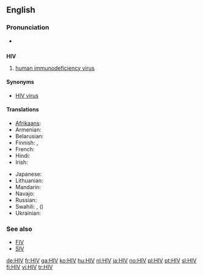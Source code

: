 {{also|hiv}}
==English==

===Pronunciation===
* {{a|US}} {{IPA|/ˌeɪtʃ.aɪˈvi/}}

==={{initialism}}===
'''HIV'''

# {{virology}} [[human immunodeficiency virus]]

====Synonyms====
* [[HIV virus]] {{qualifier|[[pleonastic]]}}

====Translations====
{{trans-top|human immunodeficiency virus}}
* [[Afrikaans]]: {{t|af|MIV|xs=Afrikaans}}
* Armenian: {{t-|hy|ՄԻԱՎ|tr=MIAV}}
* Belarusian: {{t|be|ВІЧ|tr=VIČ|xs=Belarusian}}
* Finnish: {{t|fi|HI-virus}}, {{t+|fi|HIV}}
* French: {{t|fr|VIH}}
* Hindi: {{t|hi|एचआईवी|tr=ēca'ā'īvī|xs=Hindi}}
* Irish: {{t|ga|VEID|xs=Irish}}
{{trans-mid}}
* Japanese: {{t|ja|HIV感染|tr=HIV-kansen}}
* Lithuanian: {{t|lt|ŽIV|xs=Lithuanian}}
* Mandarin: {{t|cmn|艾滋病毒|tr=ài zī bìng dú|sc=Hani}}
* Navajo: {{tø|nv|asdzáá algaanii bideezla' ba'álííl ajił}}
* Russian: {{t|ru|ВИЧ|m|tr=VIČ}}
* Swahili: {{t|sw|VVU|xs=Swahili}}, {{t|sw|virus vinavyosababisha|xs=Swahili}} ({{t|sw|UKIMWI|xs=Swahili}})
* Ukrainian: {{t|uk|ВІЛ|tr=VIL|xs=Ukrainian}}
{{trans-bottom}}

===See also===
* [[FIV]]
* [[SIV]]

[[de:HIV]]
[[fr:HIV]]
[[ga:HIV]]
[[ko:HIV]]
[[hu:HIV]]
[[nl:HIV]]
[[ja:HIV]]
[[no:HIV]]
[[pl:HIV]]
[[pt:HIV]]
[[sl:HIV]]
[[fi:HIV]]
[[vi:HIV]]
[[tr:HIV]]